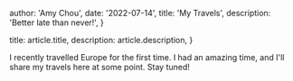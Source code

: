 
  author: 'Amy Chou',
  date: '2022-07-14',
  title: 'My Travels',
  description:
    'Better late than never!',
}

  title: article.title,
  description: article.description,
}


I recently travelled Europe for the first time. I had an amazing time, and I'll share my travels here at some point. Stay tuned!

<Image src={designSystem} alt="" />
